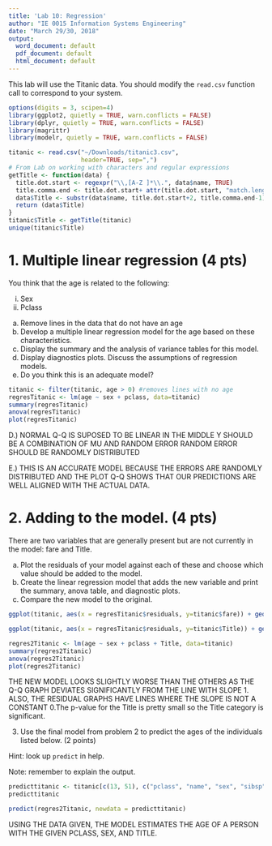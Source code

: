 ```yaml
---
title: 'Lab 10: Regression'
author: "IE 0015 Information Systems Engineering"
date: "March 29/30, 2018"
output:
  word_document: default
  pdf_document: default
  html_document: default
---
```


This lab will use the Titanic data. You should modify the `read.csv` function call to correspond to your system.

```r
options(digits = 3, scipen=4)
library(ggplot2, quietly = TRUE, warn.conflicts = FALSE)
library(dplyr, quietly = TRUE, warn.conflicts = FALSE)
library(magrittr)
library(modelr, quietly = TRUE, warn.conflicts = FALSE)

titanic <- read.csv("~/Downloads/titanic3.csv",
                    header=TRUE, sep=",")
# From Lab on working with characters and regular expressions
getTitle <- function(data) {
  title.dot.start <- regexpr("\\,[A-Z ]*\\.", data$name, TRUE)
  title.comma.end <- title.dot.start+ attr(title.dot.start, "match.length")
  data$Title <- substr(data$name, title.dot.start+2, title.comma.end-1)
  return (data$Title)
}  
titanic$Title <- getTitle(titanic)
unique(titanic$Title)  
```


# 1. Multiple linear regression (4 pts)

You think that the age is related to the following:

  i.  Sex
  ii.  Pclass

a.  Remove lines in the data that do not have an age
b.  Develop a multiple linear regression model for the age based on these characteristics.
c.  Display the summary and the analysis of variance tables for this model. 
d.  Display diagnostics plots. Discuss the assumptions of regression models.
e.  Do you think this is an adequate model?

```r
titanic <- filter(titanic, age > 0) #removes lines with no age
regresTitanic <- lm(age ~ sex + pclass, data=titanic)
summary(regresTitanic)
anova(regresTitanic)
plot(regresTitanic)
```
D.) NORMAL Q-Q IS SUPOSED TO BE LINEAR IN THE MIDDLE
    Y SHOULD BE A COMBINATION OF MU AND RANDOM ERROR
    RANDOM ERROR SHOULD BE RANDOMLY DISTRIBUTED
    
E.) THIS IS AN ACCURATE MODEL BECAUSE THE ERRORS ARE RANDOMLY DISTRIBUTED AND      THE PLOT Q-Q SHOWS THAT OUR PREDICTIONS ARE WELL ALIGNED WITH THE ACTUAL       DATA.
  
# 2. Adding to the model. (4 pts)

There are two variables that are generally present but are not currently in the model: fare and Title. 

a. Plot the residuals of your model against each of these and choose which value should be added to the model.
b. Create the linear regression model that adds the new variable and print the summary, anova table, and diagnostic plots.
c. Compare the new model to the original.

```R
ggplot(titanic, aes(x = regresTitanic$residuals, y=titanic$fare)) + geom_point()

ggplot(titanic, aes(x = regresTitanic$residuals, y=titanic$Title)) + geom_point()

regres2Titanic <- lm(age ~ sex + pclass + Title, data=titanic)
summary(regres2Titanic)
anova(regres2Titanic)
plot(regres2Titanic)
```
THE NEW MODEL LOOKS SLIGHTLY WORSE THAN THE OTHERS AS THE Q-Q GRAPH DEVIATES SIGNIFICANTLY FROM THE LINE WITH SLOPE 1. ALSO, THE RESIDUAL GRAPHS HAVE LINES WHERE THE SLOPE IS NOT A CONSTANT 0.The p-value for the Title is pretty small so the Title category is significant.

3.  Use the final model from problem 2 to predict the ages of the individuals listed below. (2 points)  

Hint: look up `predict` in help.

Note: remember to explain the output.


```r
predicttitanic <- titanic[c(13, 51), c("pclass", "name", "sex", "sibsp", "embarked", "Title")]
predicttitanic

predict(regres2Titanic, newdata = predicttitanic)
```
USING THE DATA GIVEN, THE MODEL ESTIMATES THE AGE OF A PERSON WITH THE GIVEN PCLASS, SEX, AND TITLE.


